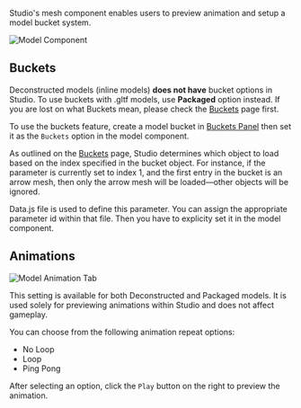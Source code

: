 
<SpecialHeader  
 title="Model Component"  
 usesComponent="model"  
 usesComponentLink="/studio-docs/3d/objects/model"
 buttonText="Switch to Object"
/>

Studio's mesh component enables users to preview animation and setup a model bucket system.

<Image src="/studio-docs/components/3d/model-component.png" alt="Model Component" width={550} height={600} className="pt-6" />

## Buckets

Deconstructed models (inline models) **does not have**  bucket options in Studio. To use buckets with .gltf models, use **Packaged** option instead.
If you are lost on what Buckets mean, please check the [Buckets](/advanced/buckets.mdx) page first.

To use the buckets feature, create a model bucket in [Buckets Panel](basics/asset-viewer/buckets-panel.mdx) then set it as the `Buckets` option
in the model component. 

As outlined on the [Buckets](/advanced/buckets.mdx) page, Studio determines which object to load based on the index specified in the bucket object. 
For instance, if the parameter is currently set to index 1, and the first entry in the bucket is an arrow mesh, then only the arrow mesh will be loaded—other objects will be ignored.

Data.js file is used to define this parameter. You can assign the appropriate parameter id within that file. Then you have to explicity set it in the model component.

## Animations

<Image src="/studio-docs/components/3d/model-animations-component.png" alt="Model Animation Tab" width={550} height={600} className="pt-6" />

This setting is available for both Deconstructed and Packaged models. It is used solely for previewing animations within Studio and does not affect gameplay.

You can choose from the following animation repeat options:

- No Loop
- Loop
- Ping Pong 

After selecting an option, click the `Play` button on the right to preview the animation.

